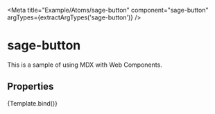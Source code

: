 

<Meta title="Example/Atoms/sage-button" component="sage-button" argTypes={extractArgTypes('sage-button')} />


# sage-button

This is a sample of using MDX with Web Components.

## Properties

<ArgsTable of="sage-button" />

<Canvas>
  <Story name="Primary" args={{ variant: 'primary', icon: '', disabled: true }}>
    {Template.bind()}
  </Story>
</Canvas>

